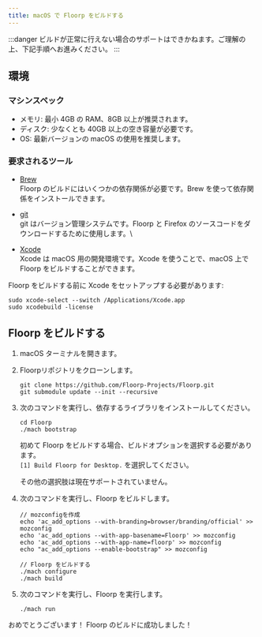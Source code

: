 ```yaml
---
title: macOS で Floorp をビルドする
---
```


:::danger
ビルドが正常に行えない場合のサポートはできかねます。ご理解の上、下記手順へお進みください。
:::

## 環境

### マシンスペック

- メモリ: 最小 4GB の RAM、8GB 以上が推奨されます。
- ディスク: 少なくとも 40GB 以上の空き容量が必要です。
- OS: 最新バージョンの macOS の使用を推奨します。

### 要求されるツール

- [Brew](https://brew.sh/) \
   Floorp のビルドにはいくつかの依存関係が必要です。Brew を使って依存関係をインストールできます。

- [git](https://git-scm.com/download/mac) \
   git はバージョン管理システムです。Floorp と Firefox のソースコードをダウンロードするために使用します。\

- [Xcode](https://apps.apple.com/jp/app/xcode/id497799835?mt=12) \
   Xcode は macOS 用の開発環境です。Xcode を使うことで、macOS 上で Floorp をビルドすることができます。

Floorp をビルドする前に Xcode をセットアップする必要があります:

```shell
sudo xcode-select --switch /Applications/Xcode.app
sudo xcodebuild -license
```

## Floorp をビルドする

1. macOS ターミナルを開きます。

2. Floorpリポジトリをクローンします。

   ```shell
   git clone https://github.com/Floorp-Projects/Floorp.git
   git submodule update --init --recursive
   ```

3. 次のコマンドを実行し、依存するライブラリをインストールしてください。

   ```shell
   cd Floorp
   ./mach bootstrap
   ```

   初めて Floorp をビルドする場合、ビルドオプションを選択する必要があります。  
   `[1] Build Floorp for Desktop.` を選択してください。

   その他の選択肢は現在サポートされていません。

4. 次のコマンドを実行し、Floorp をビルドします。

   ```shell
   // mozconfigを作成
   echo 'ac_add_options --with-branding=browser/branding/official' >> mozconfig
   echo 'ac_add_options --with-app-basename=Floorp' >> mozconfig
   echo 'ac_add_options --with-app-name=floorp' >> mozconfig
   echo "ac_add_options --enable-bootstrap" >> mozconfig

   // Floorp をビルドする
   ./mach configure
   ./mach build
   ```

5. 次のコマンドを実行し、Floorp を実行します。

   ```shell
   ./mach run
   ```

おめでとうございます！ Floorp のビルドに成功しました！

